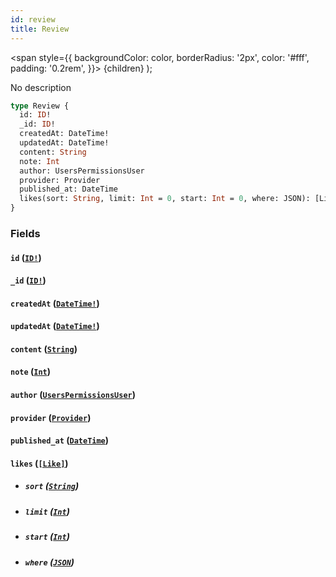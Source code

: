 ```yaml
---
id: review
title: Review
---
```


<span
style={{
      backgroundColor: color,
      borderRadius: '2px',
      color: '#fff',
      padding: '0.2rem',
    }}>
{children}
</span>
);

No description

```graphql
type Review {
  id: ID!
  _id: ID!
  createdAt: DateTime!
  updatedAt: DateTime!
  content: String
  note: Int
  author: UsersPermissionsUser
  provider: Provider
  published_at: DateTime
  likes(sort: String, limit: Int = 0, start: Int = 0, where: JSON): [Like]
}
```

### Fields

#### `id` ([`ID!`](/v1/scalars/id))

#### `_id` ([`ID!`](/v1/scalars/id))

#### `createdAt` ([`DateTime!`](/v1/scalars/date-time))

#### `updatedAt` ([`DateTime!`](/v1/scalars/date-time))

#### `content` ([`String`](/v1/scalars/string))

#### `note` ([`Int`](/v1/scalars/int))

#### `author` ([`UsersPermissionsUser`](/v1/objects/users-permissions-user))

#### `provider` ([`Provider`](/v1/objects/provider))

#### `published_at` ([`DateTime`](/v1/scalars/date-time))

#### `likes` ([`[Like]`](/v1/objects/like))

- ##### `sort` ([`String`](/v1/scalars/string))

- ##### `limit` ([`Int`](/v1/scalars/int))

- ##### `start` ([`Int`](/v1/scalars/int))

- ##### `where` ([`JSON`](/v1/scalars/json))
